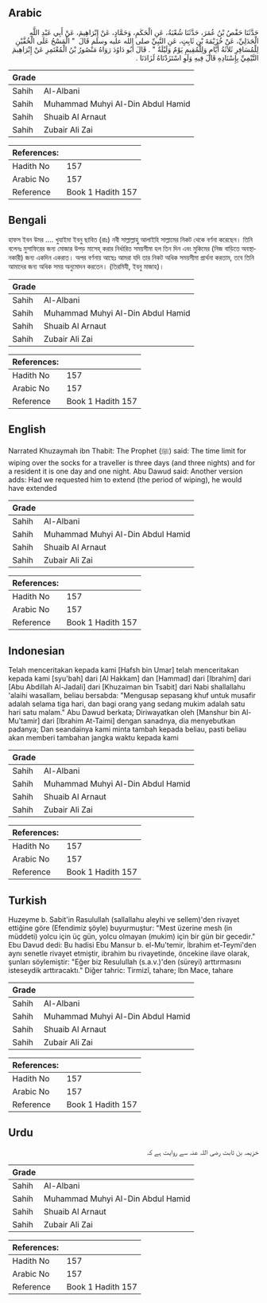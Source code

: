 ## Arabic


<div dir="rtl" lang="ar" style={{fontSize:'larger',backgroundColor:'#f8f9fa',padding:20}}>
حَدَّثَنَا حَفْصُ بْنُ عُمَرَ، حَدَّثَنَا شُعْبَةُ، عَنِ الْحَكَمِ، وَحَمَّادٍ، عَنْ إِبْرَاهِيمَ، عَنْ أَبِي عَبْدِ اللَّهِ الْجَدَلِيِّ، عَنْ خُزَيْمَةَ بْنِ ثَابِتٍ، عَنِ النَّبِيِّ صلى الله عليه وسلم قَالَ ‏ "‏ الْمَسْحُ عَلَى الْخُفَّيْنِ لِلْمُسَافِرِ ثَلاَثَةُ أَيَّامٍ وَلِلْمُقِيمِ يَوْمٌ وَلَيْلَةٌ ‏"‏ ‏.‏ قَالَ أَبُو دَاوُدَ رَوَاهُ مَنْصُورُ بْنُ الْمُعْتَمِرِ عَنْ إِبْرَاهِيمَ التَّيْمِيِّ بِإِسْنَادِهِ قَالَ فِيهِ وَلَوِ اسْتَزَدْنَاهُ لَزَادَنَا ‏.‏
</div>
<div style={{backgroundColor:'#f8f9fa',padding:20, marginBottom: 10}}><table> <thead> <tr> <th>Grade</th> <th></th> </tr> </thead> <tbody> <tr><td>Sahih</td><td>Al-Albani</td></tr><tr><td>Sahih</td><td>Muhammad Muhyi Al-Din Abdul Hamid</td></tr><tr><td>Sahih</td><td>Shuaib Al Arnaut</td></tr><tr><td>Sahih</td><td>Zubair Ali Zai</td></tr></tbody></table><table> <thead> <tr> <th>References:</th> <th></th> </tr> </thead> <tbody><tr><td>Hadith No</td><td>157</td></tr><tr><td>Arabic No</td><td>157</td></tr><tr><td>Reference</td><td>Book 1 Hadith 157</td></tr></tbody></table></div>

## Bengali


<div dir="ltr" lang="bn" style={{fontSize:'larger',backgroundColor:'#f8f9fa',padding:20}}>
হাফস ইবন উমর .... খুযাইমা ইবনু ছাবিত (রাঃ) নবী সাল্লাল্লাহু আলাইহি সাল্লামের নিকট থেকে বর্ণনা করেছেন। তিনি বলেনঃ মুসাফিরের জন্য মোজার উপড় মাসেহ্ করার নির্ধারিত সময়সীমা হল তিন দিন এবং মুকিমের (নিজ বাড়িতে অবস্থানকারী) জন্য একদিন একরাত। অপর বর্ণনায় আছেঃ আমরা যদি তার নিকট অধিক সময়সীমা প্রার্থনা করতাম, তবে তিনি আমাদের জন্য অধিক সময় অনুমোদন করতেন। (তিরমিযী, ইবনু মাজাহ)।
</div>
<div style={{backgroundColor:'#f8f9fa',padding:20, marginBottom: 10}}><table> <thead> <tr> <th>Grade</th> <th></th> </tr> </thead> <tbody> <tr><td>Sahih</td><td>Al-Albani</td></tr><tr><td>Sahih</td><td>Muhammad Muhyi Al-Din Abdul Hamid</td></tr><tr><td>Sahih</td><td>Shuaib Al Arnaut</td></tr><tr><td>Sahih</td><td>Zubair Ali Zai</td></tr></tbody></table><table> <thead> <tr> <th>References:</th> <th></th> </tr> </thead> <tbody><tr><td>Hadith No</td><td>157</td></tr><tr><td>Arabic No</td><td>157</td></tr><tr><td>Reference</td><td>Book 1 Hadith 157</td></tr></tbody></table></div>

## English


<div dir="ltr" lang="en" style={{fontSize:'larger',backgroundColor:'#f8f9fa',padding:20}}>
Narrated Khuzaymah ibn Thabit: The Prophet (ﷺ) said: The time limit for wiping over the socks for a traveller is three days (and three nights) and for a resident it is one day and one night. Abu Dawud said: Another version adds: Had we requested him to extend (the period of wiping), he would have extended
</div>
<div style={{backgroundColor:'#f8f9fa',padding:20, marginBottom: 10}}><table> <thead> <tr> <th>Grade</th> <th></th> </tr> </thead> <tbody> <tr><td>Sahih</td><td>Al-Albani</td></tr><tr><td>Sahih</td><td>Muhammad Muhyi Al-Din Abdul Hamid</td></tr><tr><td>Sahih</td><td>Shuaib Al Arnaut</td></tr><tr><td>Sahih</td><td>Zubair Ali Zai</td></tr></tbody></table><table> <thead> <tr> <th>References:</th> <th></th> </tr> </thead> <tbody><tr><td>Hadith No</td><td>157</td></tr><tr><td>Arabic No</td><td>157</td></tr><tr><td>Reference</td><td>Book 1 Hadith 157</td></tr></tbody></table></div>

## Indonesian


<div dir="ltr" lang="id" style={{fontSize:'larger',backgroundColor:'#f8f9fa',padding:20}}>
Telah menceritakan kepada kami [Hafsh bin Umar] telah menceritakan kepada kami [syu'bah] dari [Al Hakkam] dan [Hammad] dari [Ibrahim] dari [Abu Abdillah Al-Jadali] dari [Khuzaiman bin Tsabit] dari Nabi shallallahu 'alaihi wasallam, beliau bersabda: "Mengusap sepasang khuf untuk musafir adalah selama tiga hari, dan bagi orang yang sedang mukim adalah satu hari satu malam." Abu Dawud berkata; Diriwayatkan oleh [Manshur bin Al-Mu'tamir] dari [Ibrahim At-Taimi] dengan sanadnya, dia menyebutkan padanya; Dan seandainya kami minta tambah kepada beliau, pasti beliau akan memberi tambahan jangka waktu kepada kami
</div>
<div style={{backgroundColor:'#f8f9fa',padding:20, marginBottom: 10}}><table> <thead> <tr> <th>Grade</th> <th></th> </tr> </thead> <tbody> <tr><td>Sahih</td><td>Al-Albani</td></tr><tr><td>Sahih</td><td>Muhammad Muhyi Al-Din Abdul Hamid</td></tr><tr><td>Sahih</td><td>Shuaib Al Arnaut</td></tr><tr><td>Sahih</td><td>Zubair Ali Zai</td></tr></tbody></table><table> <thead> <tr> <th>References:</th> <th></th> </tr> </thead> <tbody><tr><td>Hadith No</td><td>157</td></tr><tr><td>Arabic No</td><td>157</td></tr><tr><td>Reference</td><td>Book 1 Hadith 157</td></tr></tbody></table></div>

## Turkish


<div dir="ltr" lang="tr" style={{fontSize:'larger',backgroundColor:'#f8f9fa',padding:20}}>
Huzeyme b. Sabit'in Rasulullah (sallallahu aleyhi ve sellem)'den rivayet ettiğine göre (Efendimiz şöyle) buyurmuştur: "Mest üzerine mesh (in müddeti) yolcu için üç gün, yolcu olmayan (mukim) için bir gün bir gecedir." Ebu Davud dedi: Bu hadisi Ebu Mansur b. el-Mu'temir, İbrahim et-Teymi'den aynı senetle rivayet etmiştir, ibrahim bu rivayetinde, öncekine ilave olarak, şunları söylemiştir: "Eğer biz Resulullah (s.a.v.)'den (süreyi) arttırmasını isteseydik arttıracaktı." Diğer tahric: Tirmizî, tahare; Ibn Mace, tahare
</div>
<div style={{backgroundColor:'#f8f9fa',padding:20, marginBottom: 10}}><table> <thead> <tr> <th>Grade</th> <th></th> </tr> </thead> <tbody> <tr><td>Sahih</td><td>Al-Albani</td></tr><tr><td>Sahih</td><td>Muhammad Muhyi Al-Din Abdul Hamid</td></tr><tr><td>Sahih</td><td>Shuaib Al Arnaut</td></tr><tr><td>Sahih</td><td>Zubair Ali Zai</td></tr></tbody></table><table> <thead> <tr> <th>References:</th> <th></th> </tr> </thead> <tbody><tr><td>Hadith No</td><td>157</td></tr><tr><td>Arabic No</td><td>157</td></tr><tr><td>Reference</td><td>Book 1 Hadith 157</td></tr></tbody></table></div>

## Urdu


<div dir="rtl" lang="ur" style={{fontSize:'larger',backgroundColor:'#f8f9fa',padding:20}}>
خزیمہ بن ثابت رضی اللہ عنہ سے روایت ہے کہ
</div>
<div style={{backgroundColor:'#f8f9fa',padding:20, marginBottom: 10}}><table> <thead> <tr> <th>Grade</th> <th></th> </tr> </thead> <tbody> <tr><td>Sahih</td><td>Al-Albani</td></tr><tr><td>Sahih</td><td>Muhammad Muhyi Al-Din Abdul Hamid</td></tr><tr><td>Sahih</td><td>Shuaib Al Arnaut</td></tr><tr><td>Sahih</td><td>Zubair Ali Zai</td></tr></tbody></table><table> <thead> <tr> <th>References:</th> <th></th> </tr> </thead> <tbody><tr><td>Hadith No</td><td>157</td></tr><tr><td>Arabic No</td><td>157</td></tr><tr><td>Reference</td><td>Book 1 Hadith 157</td></tr></tbody></table></div>
